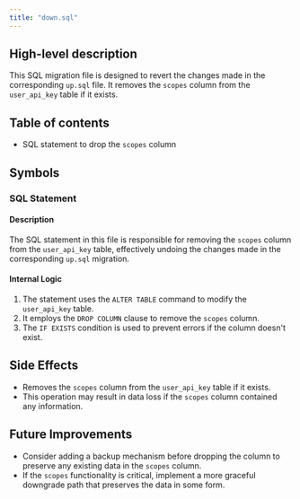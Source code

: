 ```yaml
---
title: "down.sql"
---
```


## High-level description
This SQL migration file is designed to revert the changes made in the corresponding `up.sql` file. It removes the `scopes` column from the `user_api_key` table if it exists.

## Table of contents
- SQL statement to drop the `scopes` column

## Symbols

### SQL Statement
#### Description
The SQL statement in this file is responsible for removing the `scopes` column from the `user_api_key` table, effectively undoing the changes made in the corresponding `up.sql` migration.

#### Internal Logic
1. The statement uses the `ALTER TABLE` command to modify the `user_api_key` table.
2. It employs the `DROP COLUMN` clause to remove the `scopes` column.
3. The `IF EXISTS` condition is used to prevent errors if the column doesn't exist.

## Side Effects
- Removes the `scopes` column from the `user_api_key` table if it exists.
- This operation may result in data loss if the `scopes` column contained any information.

## Future Improvements
- Consider adding a backup mechanism before dropping the column to preserve any existing data in the `scopes` column.
- If the `scopes` functionality is critical, implement a more graceful downgrade path that preserves the data in some form.